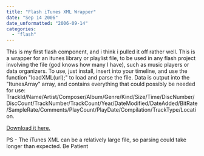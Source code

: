 ```yaml
---
title: "Flash iTunes XML Wrapper"
date: "Sep 14 2006"
date_unformatted: "2006-09-14"
categories: 
  - "flash"
---
```


This is my first flash component, and i think i pulled it off rather well. This is a wrapper for an itunes library or playlist file, to be used in any flash project involving the file (god knows how many I have), such as music players or data organizers. To use, just install, insert into your timeline, and use the function "loadXML(url);" to load and parse the file. Data is output into the "ItunesArray" array, and contains everything that could possibly be needed for use: TrackId/Name/Artist/Composer/Album/Genre/Kind/Size/Time/DiscNumber/DiscCount/TrackNumber/TrackCount/Year/DateModified/DateAdded/BitRate/SampleRate/Comments/PlayCount/PlayDate/Compilation/TrackType/Location.

[Download it here.](http://lacymorrow.com/projects/)

PS - The iTunes XML can be a relatively large file, so parsing could take longer than expected. Be Patient
